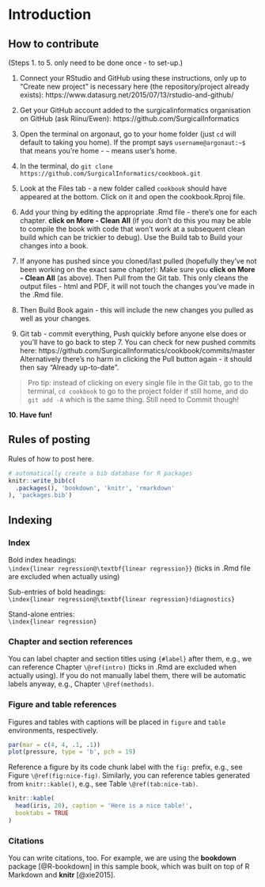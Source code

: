 # Introduction {#intro}

## How to contribute

(Steps 1. to 5. only need to be done once - to set-up.)

1. Connect your RStudio and GitHub using these instructions, only up to "Create new project" is necessary here (the repository/project already exists):
https://www.datasurg.net/2015/07/13/rstudio-and-github/

2. Get your GitHub account added to the surgicalinformatics organisation on GitHub (ask Riinu/Ewen):
https://github.com/SurgicalInformatics

3. Open the terminal on argonaut, go to your home folder (just `cd` will default to taking you home). If the prompt says `username@argonaut:~$` that means you're home - `~` means user's home.

4. In the terminal, do `git clone https://github.com/SurgicalInformatics/cookbook.git`

5. Look at the Files tab - a new folder called `cookbook` should have appeared at the bottom. Click on it and open the cookbook.Rproj file.

6. Add your thing by editing the appropriate .Rmd file - there's one for each chapter. **click on More - Clean All** (if you don't do this you may be able to compile the book with code that won't work at a subsequent clean build which can be trickier to debug). Use the Build tab to Build your changes into a book.

7. If anyone has pushed since you cloned/last pulled (hopefully they've not been working on the exact same chapter): Make sure you **click on More - Clean All** (as above). Then Pull from the Git tab. This only cleans the output files - html and PDF, it will not touch the changes you've made in the .Rmd file.

8. Then Build Book again - this will include the new changes you pulled as well as your changes.

9. Git tab - commit everything, Push quickly before anyone else does or you'll have to go back to step 7. You can check for new pushed commits here: https://github.com/SurgicalInformatics/cookbook/commits/master Alternatively there's no harm in clicking the Pull button again - it should then say "Already up-to-date".

> Pro tip: instead of clicking on every single file in the Git tab, go to the terminal, `cd cookbook` to go to the project folder if still home, and do `git add -A` which is the same thing. Still need to Commit though!

**10. Have fun!**


## Rules of posting

Rules of how to post here. 

```r
# automatically create a bib database for R packages
knitr::write_bib(c(
  .packages(), 'bookdown', 'knitr', 'rmarkdown'
), 'packages.bib')
```

## Indexing

### Index

Bold index headings:  
`\index{linear regression@\textbf{linear regression}}` (ticks in .Rmd file are excluded when actually using)

Sub-entries of bold headings:  
`\index{linear regression@\textbf{linear regression}!diagnostics}`

Stand-alone entries:  
`\index{linear regression}`

### Chapter and section references
You can label chapter and section titles using `{#label}` after them, e.g., we can reference Chapter `\@ref(intro)` (ticks in .Rmd are excluded when actually using). If you do not manually label them, there will be automatic labels anyway, e.g., Chapter `\@ref(methods)`.

### Figure and table references
Figures and tables with captions will be placed in `figure` and `table` environments, respectively.

```r
par(mar = c(4, 4, .1, .1))
plot(pressure, type = 'b', pch = 19)
```

Reference a figure by its code chunk label with the `fig:` prefix, e.g., see Figure `\@ref(fig:nice-fig)`. Similarly, you can reference tables generated from `knitr::kable()`, e.g., see Table `\@ref(tab:nice-tab)`.

```r
knitr::kable(
  head(iris, 20), caption = 'Here is a nice table!',
  booktabs = TRUE
)
```

### Citations
You can write citations, too. For example, we are using the **bookdown** package [@R-bookdown] in this sample book, which was built on top of R Markdown and **knitr** [@xie2015].
